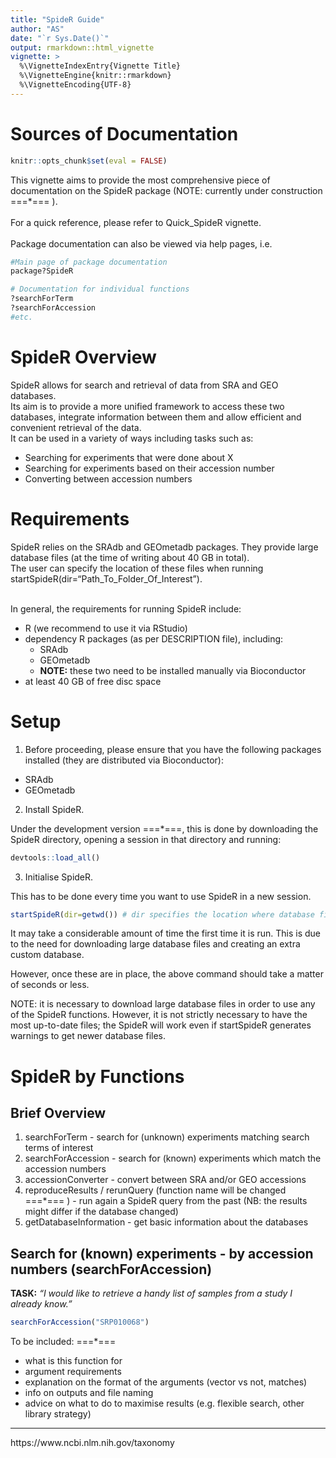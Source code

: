 ```yaml
---
title: "SpideR Guide"
author: "AS"
date: "`r Sys.Date()`"
output: rmarkdown::html_vignette
vignette: >
  %\VignetteIndexEntry{Vignette Title}
  %\VignetteEngine{knitr::rmarkdown}
  %\VignetteEncoding{UTF-8}
---
```



# Sources of Documentation

```r
knitr::opts_chunk$set(eval = FALSE)
```

This vignette aims to provide the most comprehensive piece of documentation on the SpideR package (NOTE: currently under construction ===*=== ).  
<br>
For a quick reference, please refer to Quick_SpideR vignette.  
<br>
Package documentation can also be viewed via help pages, i.e.  
```r
#Main page of package documentation
package?SpideR

# Documentation for individual functions
?searchForTerm
?searchForAccession
#etc.
```


# SpideR Overview

SpideR allows for search and retrieval of data from SRA and GEO databases.  
Its aim is to provide a more unified framework to access these two databases, integrate information between them and allow efficient and convenient retrieval of the data.  
It can be used in a variety of ways including tasks such as:  

- Searching for experiments that were done about X  
- Searching for experiments based on their accession number  
- Converting between accession numbers  

# Requirements

SpideR relies on the SRAdb and GEOmetadb packages. They provide large database files (at the time of writing about 40 GB in total).  
The user can specify the location of these files when running startSpideR(dir="Path_To_Folder_Of_Interest").  

<br>
In general, the requirements for running SpideR include:  

- R (we recommend to use it via RStudio)  
- dependency R packages (as per DESCRIPTION file), including:  
    * SRAdb  
    * GEOmetadb 
    * **NOTE:** these two need to be installed manually via Bioconductor  
- at least 40 GB of free disc space  


# Setup

1. Before proceeding, please ensure that you have the following packages installed (they are distributed via Bioconductor):

- SRAdb
- GEOmetadb

2. Install SpideR.

Under the development version ===*===, this is done by downloading the SpideR directory, opening a session in that directory and running:
```r
devtools::load_all()
```


3. Initialise SpideR.

This has to be done every time you want to use SpideR in a new session.

```r
startSpideR(dir=getwd()) # dir specifies the location where database files will be stored
```


It may take a considerable amount of time the first time it is run. This is due to the need for downloading large database files and creating an extra custom database. 


However, once these are in place, the above command should take a matter of seconds or less.  

NOTE: it is necessary to download large database files in order to use any of the SpideR functions. However, it is not strictly necessary to have the most up-to-date files; the SpideR will work even if startSpideR generates warnings to get newer database files.



# SpideR by Functions

## Brief Overview

1. searchForTerm - search for (unknown) experiments matching search terms of interest
2. searchForAccession - search for (known) experiments which match the accession numbers
3. accessionConverter - convert between SRA and/or GEO accessions
4. reproduceResults / rerunQuery (function name will be changed ===*=== ) - run again a SpideR query from the past (NB: the results might differ if the database changed)
5. getDatabaseInformation - get basic information about the databases



## Search for (known) experiments - by accession numbers (searchForAccession)

**TASK:** *"I would like to retrieve a handy list of samples from a study I already know."*  
```r
searchForAccession("SRP010068")
```


To be included: ===*===

- what is this function for
- argument requirements
- explanation on the format of the arguments (vector vs not, matches)
- info on outputs and file naming
- advice on what to do to maximise results (e.g. flexible search, other library strategy)




-------



https://www.ncbi.nlm.nih.gov/taxonomy 